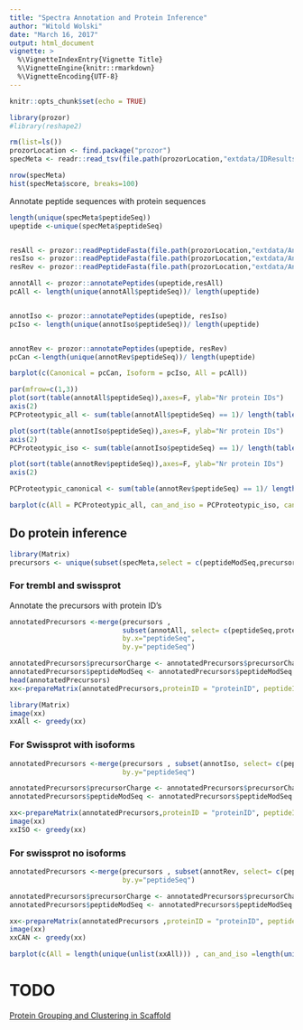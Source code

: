```yaml
---
title: "Spectra Annotation and Protein Inference"
author: "Witold Wolski"
date: "March 16, 2017"
output: html_document
vignette: >
  %\VignetteIndexEntry{Vignette Title}
  %\VignetteEngine{knitr::rmarkdown}
  %\VignetteEncoding{UTF-8}
---
```

<!--
%\VignetteEngine{knitr::rmarkdown}
%\VignetteIndexEntry{Spectra Annotation and Protein Inference}
-->



```r
knitr::opts_chunk$set(echo = TRUE)
```


```r
library(prozor)
#library(reshape2)

rm(list=ls())
prozorLocation <- find.package("prozor")
specMeta <- readr::read_tsv(file.path(prozorLocation,"extdata/IDResults.txt.gz"))

```


```r

nrow(specMeta)
hist(specMeta$score, breaks=100)

```

Annotate peptide sequences with protein sequences

```r
length(unique(specMeta$peptideSeq))
upeptide <-unique(specMeta$peptideSeq)


resAll <- prozor::readPeptideFasta(file.path(prozorLocation,"extdata/Annotation_allSeq.fasta.gz"))
resIso <- prozor::readPeptideFasta(file.path(prozorLocation,"extdata/Annotation_isoSeq.fasta.gz"))
resRev <- prozor::readPeptideFasta(file.path(prozorLocation,"extdata/Annotation_canSeq.fasta.gz"))

annotAll <- prozor::annotatePeptides(upeptide,resAll)
pcAll <- length(unique(annotAll$peptideSeq))/ length(upeptide)


annotIso <- prozor::annotatePeptides(upeptide, resIso)
pcIso <- length(unique(annotIso$peptideSeq))/ length(upeptide)


annotRev <- prozor::annotatePeptides(upeptide, resRev)
pcCan <-length(unique(annotRev$peptideSeq))/ length(upeptide)

barplot(c(Canonical = pcCan, Isoform = pcIso, All = pcAll))

```


```r

par(mfrow=c(1,3))
plot(sort(table(annotAll$peptideSeq)),axes=F, ylab="Nr protein IDs")
axis(2)
PCProteotypic_all <- sum(table(annotAll$peptideSeq) == 1)/ length(table(annotAll$peptideSeq)) * 100

plot(sort(table(annotIso$peptideSeq)),axes=F, ylab="Nr protein IDs")
axis(2)
PCProteotypic_iso <- sum(table(annotIso$peptideSeq) == 1)/ length(table(annotIso$peptideSeq)) * 100

plot(sort(table(annotRev$peptideSeq)),axes=F, ylab="Nr protein IDs")
axis(2)

PCProteotypic_canonical <- sum(table(annotRev$peptideSeq) == 1)/ length(table(annotRev$peptideSeq)) * 100
```


```r
barplot(c(All = PCProteotypic_all, can_and_iso = PCProteotypic_iso, canonical =  PCProteotypic_canonical),las=2, ylab="% proteotypic" )

```



## Do protein inference



```r
library(Matrix)
precursors <- unique(subset(specMeta,select = c(peptideModSeq,precursorCharge,peptideSeq )))

```

### For trembl and swissprot 

Annotate the precursors with protein ID's

```r

annotatedPrecursors <-merge(precursors ,
                            subset(annotAll, select= c(peptideSeq,proteinID)),
                            by.x="peptideSeq", 
                            by.y="peptideSeq")

annotatedPrecursors$precursorCharge <- annotatedPrecursors$precursorCharge
annotatedPrecursors$peptideModSeq <- annotatedPrecursors$peptideModSeq
head(annotatedPrecursors)
xx<-prepareMatrix(annotatedPrecursors,proteinID = "proteinID", peptideID = "peptideSeq")

library(Matrix)
image(xx)
xxAll <- greedy(xx)

```

### For Swissprot with isoforms

```r

annotatedPrecursors <-merge(precursors , subset(annotIso, select= c(peptideSeq,proteinID)), by.x="peptideSeq", 
                            by.y="peptideSeq")

annotatedPrecursors$precursorCharge <- annotatedPrecursors$precursorCharge
annotatedPrecursors$peptideModSeq <- annotatedPrecursors$peptideModSeq

xx<-prepareMatrix(annotatedPrecursors,proteinID = "proteinID", peptideID = "peptideSeq" )
image(xx)
xxISO <- greedy(xx)

```

### For swissprot no isoforms

```r

annotatedPrecursors <-merge(precursors , subset(annotRev, select= c(peptideSeq,proteinID)), by.x="peptideSeq", 
                            by.y="peptideSeq")

annotatedPrecursors$precursorCharge <- annotatedPrecursors$precursorCharge
annotatedPrecursors$peptideModSeq <- annotatedPrecursors$peptideModSeq

xx<-prepareMatrix(annotatedPrecursors ,proteinID = "proteinID", peptideID = "peptideSeq")
image(xx)
xxCAN <- greedy(xx)
```


```r
barplot(c(All = length(unique(unlist(xxAll))) , can_and_iso =length(unique(unlist(xxISO))), canonical = length(unique(unlist(xxCAN)))    ))
```


# TODO

[Protein Grouping and Clustering in Scaffold](https://www.dropbox.com/s/a4kqyc4gxln8sfj/scaffold_protein_grouping_clustering.pdf?dl=1)
